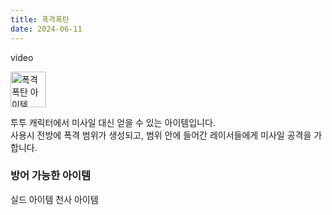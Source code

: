 ```yaml
---
title: 폭격폭탄
date: 2024-06-11
---
```


<Division className="mdRatio">video</Division>

<Img src="/images/items/.webp" alt="폭격폭탄 아이템" width="57" height="57"/>

투투 캐릭터에서 미사일 대신 얻을 수 있는 아이템입니다. <br/>
사용시 전방에 폭격 범위가 생성되고, 범위 안에 들어간 레이서들에게 미사일 공격을 가합니다.

### 방어 가능한 아이템

<Division className="mdFlex mdCg">
    <Sprite className="item" backgroundPosition="-244px -165px">실드 아이템</Sprite>
    <Sprite className="item" backgroundPosition="-87px -13px">천사 아이템</Sprite>
</Division>